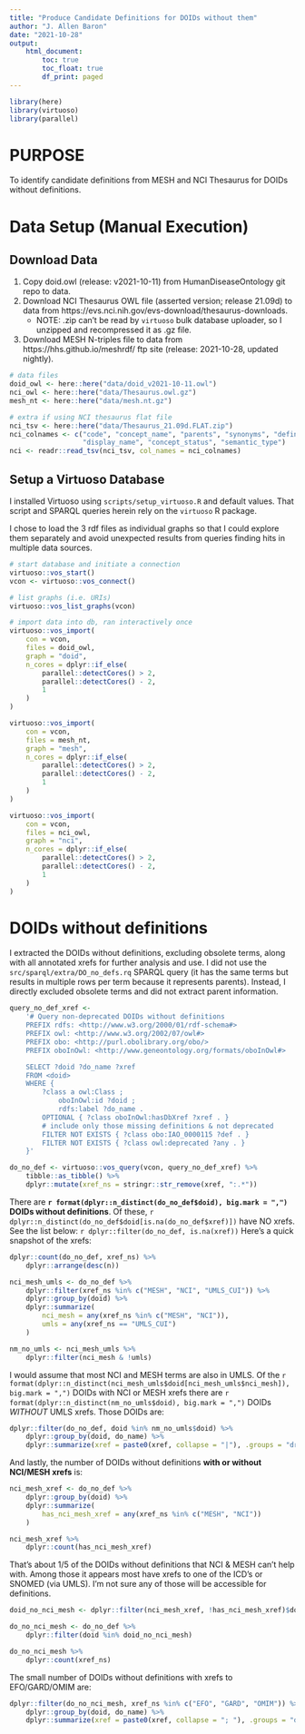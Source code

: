 ```yaml
---
title: "Produce Candidate Definitions for DOIDs without them"
author: "J. Allen Baron"
date: "2021-10-28"
output:
    html_document:
        toc: true
        toc_float: true
        df_print: paged
---
```


```r
library(here)
library(virtuoso)
library(parallel)
```

# PURPOSE
To identify candidate definitions from MESH and NCI Thesaurus for DOIDs without definitions.


# Data Setup (Manual Execution)

## Download Data

1. Copy doid.owl (release: v2021-10-11) from HumanDiseaseOntology git repo to data.
2. Download NCI Thesaurus OWL file (asserted version; release 21.09d) to data from https://evs.nci.nih.gov/evs-download/thesaurus-downloads.
    - NOTE: .zip can't be read by `virtuoso` bulk database uploader, so I unzipped and recompressed it as .gz file.
3. Download MESH N-triples file to data from https://hhs.github.io/meshrdf/ ftp site (release: 2021-10-28, updated nightly).

```r
# data files
doid_owl <- here::here("data/doid_v2021-10-11.owl")
nci_owl <- here::here("data/Thesaurus.owl.gz")
mesh_nt <- here::here("data/mesh.nt.gz")
```

```r
# extra if using NCI thesaurus flat file
nci_tsv <- here::here("data/Thesaurus_21.09d.FLAT.zip")
nci_colnames <- c("code", "concept_name", "parents", "synonyms", "definition",
                  "display_name", "concept_status", "semantic_type")
nci <- readr::read_tsv(nci_tsv, col_names = nci_colnames)
```


## Setup a Virtuoso Database

I installed Virtuoso using `scripts/setup_virtuoso.R` and default values. That script and SPARQL queries herein rely on the `virtuoso` R package.

I chose to load the 3 rdf files as individual graphs so that I could explore them separately and avoid unexpected results from queries finding hits in multiple data sources.

```r
# start database and initiate a connection
virtuoso::vos_start()
vcon <- virtuoso::vos_connect()

# list graphs (i.e. URIs)
virtuoso::vos_list_graphs(vcon)
```

```r
# import data into db, ran interactively once
virtuoso::vos_import(
    con = vcon,
    files = doid_owl,
    graph = "doid",
    n_cores = dplyr::if_else(
        parallel::detectCores() > 2,
        parallel::detectCores() - 2,
        1
    )
)

virtuoso::vos_import(
    con = vcon,
    files = mesh_nt,
    graph = "mesh",
    n_cores = dplyr::if_else(
        parallel::detectCores() > 2,
        parallel::detectCores() - 2,
        1
    )
)

virtuoso::vos_import(
    con = vcon,
    files = nci_owl,
    graph = "nci",
    n_cores = dplyr::if_else(
        parallel::detectCores() > 2,
        parallel::detectCores() - 2,
        1
    )
)
```


# DOIDs without definitions

I extracted the DOIDs without definitions, excluding obsolete terms, along with all annotated xrefs for further analysis and use. I did not use the `src/sparql/extra/DO_no_defs.rq` SPARQL query (it has the same terms but results in multiple rows per term because it represents parents). Instead, I directly excluded obsolete terms and did not extract parent information.
```r
query_no_def_xref <-
    '# Query non-deprecated DOIDs without definitions
    PREFIX rdfs: <http://www.w3.org/2000/01/rdf-schema#>
    PREFIX owl: <http://www.w3.org/2002/07/owl#>
    PREFIX obo: <http://purl.obolibrary.org/obo/>
    PREFIX oboInOwl: <http://www.geneontology.org/formats/oboInOwl#>

    SELECT ?doid ?do_name ?xref
    FROM <doid>
    WHERE {
        ?class a owl:Class ;
            oboInOwl:id ?doid ;
            rdfs:label ?do_name .
        OPTIONAL { ?class oboInOwl:hasDbXref ?xref . }
        # include only those missing definitions & not deprecated
        FILTER NOT EXISTS { ?class obo:IAO_0000115 ?def . }
        FILTER NOT EXISTS { ?class owl:deprecated ?any . }
    }'

do_no_def <- virtuoso::vos_query(vcon, query_no_def_xref) %>%
    tibble::as_tibble() %>%
    dplyr::mutate(xref_ns = stringr::str_remove(xref, ":.*"))
```

There are **`r format(dplyr::n_distinct(do_no_def$doid), big.mark = ",")` DOIDs without definitions**. Of these, `r dplyr::n_distinct(do_no_def$doid[is.na(do_no_def$xref)])` have NO xrefs. See the list below:
    ```r
dplyr::filter(do_no_def, is.na(xref))
```
Here's a quick snapshot of the xrefs:
```r
dplyr::count(do_no_def, xref_ns) %>%
    dplyr::arrange(desc(n))
```

```r
nci_mesh_umls <- do_no_def %>%
    dplyr::filter(xref_ns %in% c("MESH", "NCI", "UMLS_CUI")) %>%
    dplyr::group_by(doid) %>%
    dplyr::summarize(
        nci_mesh = any(xref_ns %in% c("MESH", "NCI")),
        umls = any(xref_ns == "UMLS_CUI")
    )

nm_no_umls <- nci_mesh_umls %>%
    dplyr::filter(nci_mesh & !umls)
```

I would assume that most NCI and MESH terms are also in UMLS. Of the `r format(dplyr::n_distinct(nci_mesh_umls$doid[nci_mesh_umls$nci_mesh]), big.mark = ",")` DOIDs with NCI or MESH xrefs there are `r format(dplyr::n_distinct(nm_no_umls$doid), big.mark = ",")` DOIDs _WITHOUT_ UMLS xrefs. Those DOIDs are:
```r
dplyr::filter(do_no_def, doid %in% nm_no_umls$doid) %>%
    dplyr::group_by(doid, do_name) %>%
    dplyr::summarize(xref = paste0(xref, collapse = "|"), .groups = "drop")
```

And lastly, the number of DOIDs without definitions **with or without NCI/MESH xrefs** is:
```r
nci_mesh_xref <- do_no_def %>%
    dplyr::group_by(doid) %>%
    dplyr::summarize(
        has_nci_mesh_xref = any(xref_ns %in% c("MESH", "NCI"))
    )

nci_mesh_xref %>%
    dplyr::count(has_nci_mesh_xref)
```

That's about 1/5 of the DOIDs without definitions that NCI & MESH can't help with. Among those it appears most have xrefs to one of the ICD's or SNOMED (via UMLS). I'm not sure any of those will be accessible for definitions.
```r
doid_no_nci_mesh <- dplyr::filter(nci_mesh_xref, !has_nci_mesh_xref)$doid

do_no_nci_mesh <- do_no_def %>%
    dplyr::filter(doid %in% doid_no_nci_mesh)

do_no_nci_mesh %>%
    dplyr::count(xref_ns)
```

The small number of DOIDs without definitions with xrefs to EFO/GARD/OMIM are:
```r
dplyr::filter(do_no_nci_mesh, xref_ns %in% c("EFO", "GARD", "OMIM")) %>%
    dplyr::group_by(doid, do_name) %>%
    dplyr::summarize(xref = paste0(xref, collapse = "; "), .groups = "drop")
```

